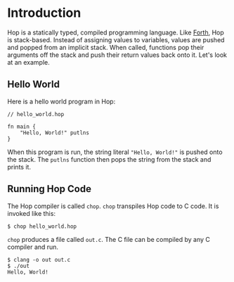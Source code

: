 # Introduction

Hop is a statically typed, compiled programming language. Like [Forth](https://en.wikipedia.org/wiki/Forth_(programming_language)),
Hop is stack-based. Instead of assigning values to variables, values are pushed
and popped from an implicit stack. When called, functions pop their arguments off 
the stack and push their return values back onto it. Let's look at an example.

## Hello World

Here is a hello world program in Hop:


```hop
// hello_world.hop

fn main {
    "Hello, World!" putlns
}
```

When this program is run, the string literal `"Hello, World!"` is pushed onto the
stack. The `putlns` function then pops the string from the stack and prints it.

## Running Hop Code

The Hop compiler is called `chop`. `chop` transpiles Hop code to C code. It is
invoked like this:

```shell
$ chop hello_world.hop
```

`chop` produces a file called `out.c`. The C file can be compiled by any C compiler
and run.

```shell
$ clang -o out out.c
$ ./out
Hello, World!
```
